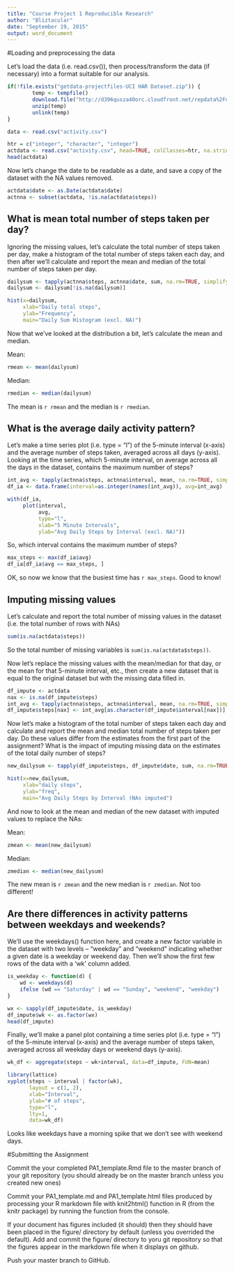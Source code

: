 ```yaml
---
title: "Course Project 1 Reproducible Research"
author: "Bliztacular"
date: "September 19, 2015"
output: word_document
---
```


#Loading and preprocessing the data

Let's load the data (i.e. read.csv()), then process/transform the data (if necessary) into a format suitable for our analysis.  

```r
if(!file.exists("getdata-projectfiles-UCI HAR Dataset.zip")) {
        temp <- tempfile()
        download.file("http://d396qusza40orc.cloudfront.net/repdata%2Fdata%2Factivity.zip",temp)
        unzip(temp)
        unlink(temp)
}

data <- read.csv("activity.csv")
```


```r
htr = c("integer", "character", "integer")
actdata <- read.csv("activity.csv", head=TRUE, colClasses=htr, na.strings="NA")
head(actdata)
```

Now let's change the date to be readable as a date, and save a copy of the dataset with the NA values removed.  

```r
actdata$date <- as.Date(actdata$date)
actnna <- subset(actdata, !is.na(actdata$steps))
```


## What is mean total number of steps taken per day?

Ignoring the missing values, let's calculate the total number of steps taken per day, make a histogram of the total number of steps taken each day, and then after we'll calculate and report the mean and median of the total number of steps taken per day.  

```r
dailysum <- tapply(actnna$steps, actnna$date, sum, na.rm=TRUE, simplify=T)
dailysum <- dailysum[!is.na(dailysum)]

hist(x=dailysum,
     xlab="Daily total steps",
     ylab="Frequency",
     main="Daily Sum Histogram (excl. NA)")
```

Now that we've looked at the distribution a bit, let's calculate the mean and median.  

Mean:
```r
rmean <- mean(dailysum)
```
Median:
```r
rmedian <- median(dailysum)
```

The mean is `r rmean` and the median is `r rmedian`. 

## What is the average daily activity pattern?

Let's make a time series plot (i.e. type = "l") of the 5-minute interval (x-axis) and the average number of steps taken, averaged across all days (y-axis). Looking at the time series, which 5-minute interval, on average across all the days in the dataset, contains the maximum number of steps?  

```r
int_avg <- tapply(actnna$steps, actnna$interval, mean, na.rm=TRUE, simplify=T)
df_ia <- data.frame(interval=as.integer(names(int_avg)), avg=int_avg)

with(df_ia,
     plot(interval,
          avg,
          type="l",
          xlab="5 Minute Intervals",
          ylab="Avg Daily Steps by Interval (excl. NA)"))
```

So, which interval contains the maximum number of steps?  
```r
max_steps <- max(df_ia$avg)
df_ia[df_ia$avg == max_steps, ]
```

OK, so now we know that the busiest time has `r max_steps`. Good to know!  


## Imputing missing values  

Let's calculate and report the total number of missing values in the dataset (i.e. the total number of rows with NAs)  
```r
sum(is.na(actdata$steps))
```

So the total number of missing variables is `sum(is.na(actdata$steps))`.  

Now let's replace the missing values with the mean/median for that day, or the mean for that 5-minute interval, etc., then create a new dataset that is equal to the original dataset but with the missing data filled in.  

```r
df_impute <- actdata
nax <- is.na(df_impute$steps)
int_avg <- tapply(actnna$steps, actnna$interval, mean, na.rm=TRUE, simplify=T)
df_impute$steps[nax] <- int_avg[as.character(df_impute$interval[nax])]
```

Now let's make a histogram of the total number of steps taken each day and calculate and report the mean and median total number of steps taken per day. Do these values differ from the estimates from the first part of the assignment? What is the impact of imputing missing data on the estimates of the total daily number of steps?  

```r
new_dailysum <- tapply(df_impute$steps, df_impute$date, sum, na.rm=TRUE, simplify=T)

hist(x=new_dailysum,
     xlab="daily steps",
     ylab="freq",
     main="Avg Daily Steps by Interval (NAs imputed")
```

And now to look at the mean and median of the new dataset with imputed values to replace the NAs:

Mean:  
```r
zmean <- mean(new_dailysum)
```

Median:  
```r
zmedian <- median(new_dailysum)
```

The new mean is `r zmean` and the new median is `r zmedian`. Not too different!

## Are there differences in activity patterns between weekdays and weekends?

We'll use the weekdays() function here, and create a new factor variable in the dataset with two levels – “weekday” and “weekend” indicating whether a given date is a weekday or weekend day.  Then we'll show the first few rows of the data with a 'wk' column added.

```r
is_weekday <- function(d) {
    wd <- weekdays(d)
    ifelse (wd == "Saturday" | wd == "Sunday", "weekend", "weekday")
}

wx <- sapply(df_impute$date, is_weekday)
df_impute$wk <- as.factor(wx)
head(df_impute)
```


Finally, we'll make a panel plot containing a time series plot (i.e. type = "l") of the 5-minute interval (x-axis) and the average number of steps taken, averaged across all weekday days or weekend days (y-axis). 


```r
wk_df <- aggregate(steps ~ wk+interval, data=df_impute, FUN=mean)

library(lattice)
xyplot(steps ~ interval | factor(wk),
       layout = c(1, 2),
       xlab="Interval",
       ylab="# of steps",
       type="l",
       lty=1,
       data=wk_df)
```

Looks like weekdays have a morning spike that we don't see with weekend days. 

#Submitting the Assignment  

Commit the your completed PA1_template.Rmd file to the master branch of your git repository (you should already be on the master branch unless you created new ones)  

Commit your PA1_template.md and PA1_template.html files produced by processing your R markdown file with knit2html() function in R (from the knitr package) by running the function from the console.  

If your document has figures included (it should) then they should have been placed in the figure/ directory by default (unless you overrided the default). Add and commit the figure/ directory to yoru git repository so that the figures appear in the markdown file when it displays on github.  

Push your master branch to GitHub.  


